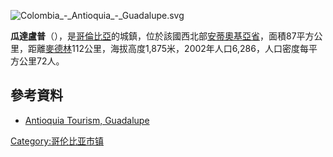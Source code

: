 [[Image:Colombia_-_Antioquia_-_Guadalupe.svg|right]]
{{Coord|6|49|3|N|75|14|39|W|display=title}}

'''瓜達盧普'''（{{lang-es|Guadalupe}}），是[[哥倫比亞|哥倫比亞]]的城鎮，位於該國西北部[[安蒂奧基亞省|安蒂奧基亞省]]，面積87平方公里，距離[[麥德林|麥德林]]112公里，海拔高度1,875米，2002年人口6,286，人口密度每平方公里72人。

==參考資料==
*[https://web.archive.org/web/20071006030215/http://www.antioquiaturistica.com/index.php?modulo=modulos&mi=mu%2Fmg.php&id=84 Antioquia Tourism, Guadalupe]

{{Colombia-geo-stub}}
[[Category:哥伦比亚市镇|Category:哥伦比亚市镇]]